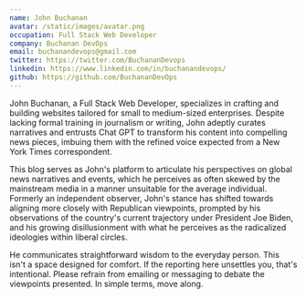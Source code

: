 ```yaml
---
name: John Buchanan
avatar: /static/images/avatar.png
occupation: Full Stack Web Developer
company: Buchanan DevOps
email: buchanandevops@gmail.com
twitter: https://twitter.com/BuchananDevops
linkedin: https://www.linkedin.com/in/buchanandevops/
github: https://github.com/BuchananDevOps
---
```



John Buchanan, a Full Stack Web Developer, specializes in crafting and building websites tailored for small to medium-sized enterprises. Despite lacking formal training in journalism or writing, John adeptly curates narratives and entrusts Chat GPT to transform his content into compelling news pieces, imbuing them with the refined voice expected from a New York Times correspondent.


This blog serves as John's platform to articulate his perspectives on global news narratives and events, which he perceives as often skewed by the mainstream media in a manner unsuitable for the average individual. Formerly an independent observer, John's stance has shifted towards aligning more closely with Republican viewpoints, prompted by his observations of the country's current trajectory under President Joe Biden, and his growing disillusionment with what he perceives as the radicalized ideologies within liberal circles. 

He communicates straightforward wisdom to the everyday person. This isn't a space designed for comfort. If the reporting here unsettles you, that's intentional. Please refrain from emailing or messaging to debate the viewpoints presented. In simple terms, move along. 
